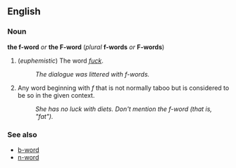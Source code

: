 ==English==
===Noun===
'''the f-word''' ''or'' '''the F-word''' (''plural'' '''f-words''' ''or'' '''F-words''')

#(''euphemistic'') The word ''[[fuck]]''.
#:''The dialogue was littered with f-words.''
#Any word beginning with ''f'' that is not normally taboo but is considered to be so in the given context.
#:''She has no luck with diets.  Don't mention the f-word (that is, "fat").''

===See also===
*[[b-word]]
*[[n-word]]